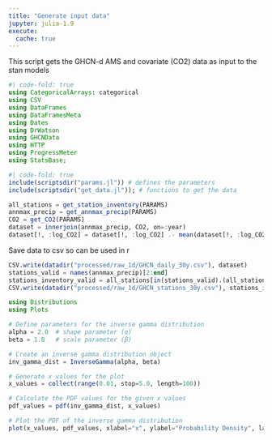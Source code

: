 ```yaml
---
title: "Generate input data"
jupyter: julia-1.9
execute:
  cache: true
---
```


This script gets the GHCN-d AMS and covariate (CO2) data as input to the stan models

```julia
#| code-fold: true
using CategoricalArrays: categorical
using CSV
using DataFrames
using DataFramesMeta
using Dates
using DrWatson
using GHCNData
using HTTP
using ProgressMeter
using StatsBase;
```

```julia
#| code-fold: true
include(scriptsdir("params.jl")) # defines the parameters
include(scriptsdir("get_data.jl")); # functions to get the data
```

```julia
all_stations = get_station_inventory(PARAMS)
annmax_precip = get_annmax_precip(PARAMS)
CO2 = get_CO2(PARAMS)
dataset = innerjoin(annmax_precip, CO2, on=:year)
dataset[!, :log_CO2] = dataset[!, :log_CO2] .- mean(dataset[!, :log_CO2])
```

Save data to csv so can be used in r

```julia
CSV.write(datadir("processed/raw_1d/GHCN_daily_30y.csv"), dataset)
stations_valid = names(annmax_precip)[2:end]
stations_inventory_valid = all_stations[in(stations_valid).(all_stations.stnid), :]
CSV.write(datadir("processed/raw_1d/GHCN_stations_30y.csv"), stations_inventory_valid)
```

```julia
using Distributions
using Plots

# Define parameters for the inverse gamma distribution
alpha = 2.0  # shape parameter (α)
beta = 1.0   # scale parameter (β)

# Create an inverse gamma distribution object
inv_gamma_dist = InverseGamma(alpha, beta)

# Generate x values for the plot
x_values = collect(range(0.01, stop=5.0, length=100))

# Calculate the PDF values for the given x values
pdf_values = pdf(inv_gamma_dist, x_values)

# Plot the PDF of the inverse gamma distribution
plot(x_values, pdf_values, xlabel="x", ylabel="Probability Density", label="Inverse Gamma Distribution", lw=2)

```
